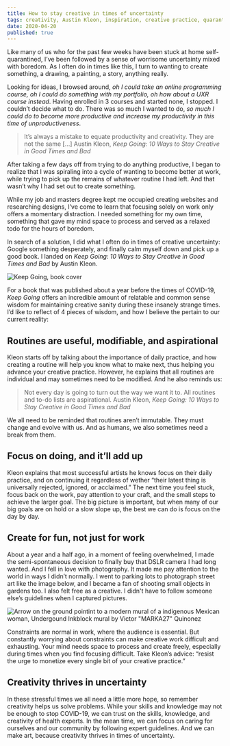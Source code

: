 ```yaml
---
title: How to stay creative in times of uncertainty
tags: creativity, Austin Kleon, inspiration, creative practice, quarantine
date: 2020-04-20
published: true
---
```

Like many of us who for the past few weeks have been stuck at home self-quarantined, I’ve been followed by a sense of worrisome uncertainty mixed with boredom.  As I often do in times like this, I turn to wanting to create something, a drawing, a painting, a story, anything really.

Looking for ideas, I browsed around, <i>oh I could take an online programming course, oh I could do something with my portfolio, oh how about a UXR course instead</i>. Having enrolled in 3 courses and started none, I stopped. I couldn’t decide what to do. There was so much I wanted to do, <i>so much I could do to become more productive and increase my productivity in this time of unproductiveness</i>. 

> It’s always a mistake to equate productivity and creativity. They are not the same […]
><span>Austin Kleon, <i>Keep Going: 10 Ways to Stay Creative in Good Times and Bad</i></span>

After taking a few days off from trying to do anything productive, I began to realize that I was spiraling into a cycle of wanting to become better at work, while trying to pick up the remains of whatever routine I had left.  And that wasn’t why I had set out to create something. 

While my job and masters degree kept me occupied creating websites and researching designs, I’ve come to learn that focusing solely on work only offers a momentary distraction. I needed something for my own time, something that gave my mind space to process and served as a relaxed todo for the hours of boredom.

In search of a solution, I did what I often do in times of creative uncertainty: Google something desperately, and finally  calm myself down and pick up a good book. I landed on <i>Keep Going: 10 Ways to Stay Creative in Good Times and Bad</i> by Austin Kleon. 

![Keep Going, book cover](../images/blog/book-cover-keep-going.jpg)

For a book that was published about a year before the times of COVID-19,  <i>Keep Going</i> offers an incredible amount of relatable and common sense wisdom for maintaining creative sanity during these insanely strange times. I’d like to reflect of 4 pieces of wisdom, and how I believe the pertain to our current reality: 

## Routines are useful, modifiable, and aspirational
Kleon starts off by talking about the importance of daily practice, and how creating a routine will help you know what to make next, thus helping you advance your creative practice. However, he explains that all routines are individual and may sometimes need to be modified. And he also reminds us:

> Not every day is going to turn out the way we want it to. All routines and to-do lists are aspirational.
><span>Austin Kleon, <i>Keep Going: 10 Ways to Stay Creative in Good Times and Bad</i></span>

We all need to be reminded that routines aren’t immutable. They must change and evolve with us. And as humans, we also sometimes need a break from them.

## Focus on doing, and it’ll add up
Kleon explains that most successful artists he knows focus on their daily practice, and on continuing it regardless of wether “their latest thing is universally rejected, ignored, or acclaimed.” The next time you feel stuck, focus back on the work, pay attention to your craft, and the small steps to achieve the larger goal. The big picture is important, but when many of our big goals are on hold or a slow slope up, the best we can do is focus on the day by day.

## Create for fun, not just for work
About a year and a half ago, in a moment of feeling overwhelmed, I made the semi-spontaneous decision to finally buy that DSLR camera I had long wanted. And I fell in love with photography. It made me pay attention to the world in ways I didn’t normally. I went to parking lots to photograph street art like the image below, and I became a fan of shooting small objects in gardens too. I also felt free as a creative. I didn't have to follow someone else’s guidelines when I captured pictures.  

![Arrow on the ground pointint to a modern mural of a indigenous Mexican woman, Undergound Inkblock mural by Victor "MARKA27" Quinonez](../images/blog/underground-mural2.jpg)

Constraints are normal in work, where the audience is essential. But constantly worrying about constraints can make creative work difficult and exhausting.  Your mind needs space to process and create freely, especially during times when you find focusing difficult.
Take Kleon’s advice: “resist the urge to monetize every single bit of your creative practice.”

## Creativity thrives in uncertainty
In these stressful times we all need a little more hope, so remember creativity helps us solve problems. While your skills and knowledge may not be enough to stop COVID-19, we can trust on the skills, knowledge, and creativity of health experts. In the mean time, we can focus on caring for ourselves and our community by following expert guidelines. And we can make art, because creativity thrives in times of uncertainty.